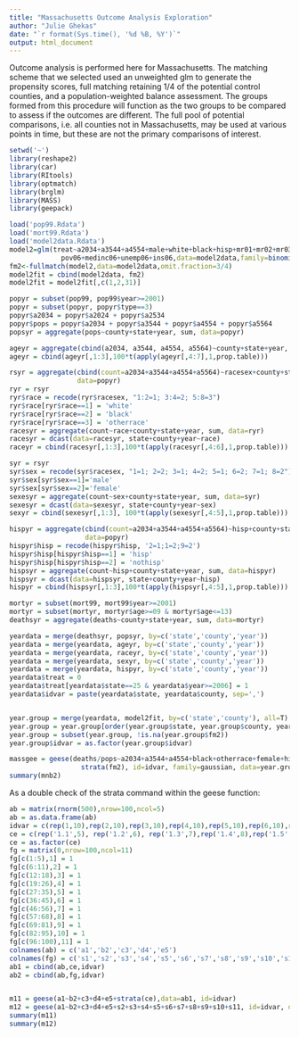 ```yaml
---
title: "Massachusetts Outcome Analysis Exploration"
author: "Julie Ghekas"
date: "`r format(Sys.time(), '%d %B, %Y')`"
output: html_document
---
```


Outcome analysis is performed here for Massachusetts.  The matching scheme that we 
selected used an unweighted glm to generate the propensity scores, full matching 
retaining 1/4 of the potential control counties, and a population-weighted balance 
assessment.  The groups formed from this procedure will function as the two groups to be 
compared to assess if the outcomes are different.  The full pool of potential 
comparisons, i.e. all counties not in Massachusetts, may be used at various points in 
time, but these are not the primary comparisons of interest.

```r
setwd('~')
library(reshape2)
library(car)
library(RItools)
library(optmatch)
library(brglm)
library(MASS)
library(geepack)

load('pop99.Rdata')
load('mort99.Rdata')
load('model2data.Rdata')
model2=glm(treat~a2034+a3544+a4554+male+white+black+hisp+mr01+mr02+mr03+mr04+mr05+mr06+
             pov06+medinc06+unemp06+ins06,data=model2data,family=binomial(link='logit'))
fm2<-fullmatch(model2,data=model2data,omit.fraction=3/4)
model2fit = cbind(model2data, fm2)
model2fit = model2fit[,c(1,2,31)]

popyr = subset(pop99, pop99$year>=2001)
popyr = subset(popyr, popyr$type==3)
popyr$a2034 = popyr$a2024 + popyr$a2534
popyr$pops = popyr$a2034 + popyr$a3544 + popyr$a4554 + popyr$a5564
popsyr = aggregate(pops~county+state+year, sum, data=popyr)

ageyr = aggregate(cbind(a2034, a3544, a4554, a5564)~county+state+year, sum, data=popyr)
ageyr = cbind(ageyr[,1:3],100*t(apply(ageyr[,4:7],1,prop.table)))

rsyr = aggregate(cbind(count=a2034+a3544+a4554+a5564)~racesex+county+state+year,sum,
                 data=popyr)
ryr = rsyr
ryr$race = recode(ryr$racesex, "1:2=1; 3:4=2; 5:8=3")
ryr$race[ryr$race==1] = 'white'
ryr$race[ryr$race==2] = 'black'
ryr$race[ryr$race==3] = 'otherrace'
racesyr = aggregate(count~race+county+state+year, sum, data=ryr)
racesyr = dcast(data=racesyr, state+county+year~race)
raceyr = cbind(racesyr[,1:3],100*t(apply(racesyr[,4:6],1,prop.table)))

syr = rsyr
syr$sex = recode(syr$racesex, "1=1; 2=2; 3=1; 4=2; 5=1; 6=2; 7=1; 8=2")
syr$sex[syr$sex==1]='male'
syr$sex[syr$sex==2]='female'
sexesyr = aggregate(count~sex+county+state+year, sum, data=syr)
sexesyr = dcast(data=sexesyr, state+county+year~sex)
sexyr = cbind(sexesyr[,1:3], 100*t(apply(sexesyr[,4:5],1,prop.table)))

hispyr = aggregate(cbind(count=a2034+a3544+a4554+a5564)~hisp+county+state+year, sum, 
                   data=popyr)
hispyr$hisp = recode(hispyr$hisp, '2=1;1=2;9=2')
hispyr$hisp[hispyr$hisp==1] = 'hisp'
hispyr$hisp[hispyr$hisp==2] = 'nothisp'
hispsyr = aggregate(count~hisp+county+state+year, sum, data=hispyr)
hispsyr = dcast(data=hispsyr, state+county+year~hisp)
hispyr = cbind(hispsyr[,1:3],100*t(apply(hispsyr[,4:5],1,prop.table)))

mortyr = subset(mort99, mort99$year>=2001)
mortyr = subset(mortyr, mortyr$age>=09 & mortyr$age<=13)
deathsyr = aggregate(deaths~county+state+year, sum, data=mortyr)

yeardata = merge(deathsyr, popsyr, by=c('state','county','year'))
yeardata = merge(yeardata, ageyr, by=c('state','county','year'))
yeardata = merge(yeardata, raceyr, by=c('state','county','year'))
yeardata = merge(yeardata, sexyr, by=c('state','county','year'))
yeardata = merge(yeardata, hispyr, by=c('state','county','year'))
yeardata$treat = 0
yeardata$treat[yeardata$state==25 & yeardata$year>=2006] = 1
yeardata$idvar = paste(yeardata$state, yeardata$county, sep=',')


year.group = merge(yeardata, model2fit, by=c('state','county'), all=T)
year.group = year.group[order(year.group$state, year.group$county, year.group$year),]
year.group = subset(year.group, !is.na(year.group$fm2))
year.group$idvar = as.factor(year.group$idvar)

massgee = geese(deaths/pops~a2034+a3544+a4554+black+otherrace+female+hisp+treat+
                  strata(fm2), id=idvar, family=gaussian, data=year.group, waves=year)
summary(mnb2)
```

As a double check of the strata command within the geese function:
```r
ab = matrix(rnorm(500),nrow=100,ncol=5)
ab = as.data.frame(ab)
idvar = c(rep(1,10),rep(2,10),rep(3,10),rep(4,10),rep(5,10),rep(6,10),rep(7,10),rep(8,10),rep(9,10),rep(10,10))
ce = c(rep('1.1',5), rep('1.2',6), rep('1.3',7),rep('1.4',8),rep('1.5',9),rep('1.6',10),rep('1.7',11),rep('1.8',12),rep('1.9',13),rep('1.10',14),rep('1.11',5))
ce = as.factor(ce)
fg = matrix(0,nrow=100,ncol=11)
fg[c(1:5),1] = 1
fg[c(6:11),2] = 1
fg[c(12:18),3] = 1
fg[c(19:26),4] = 1
fg[c(27:35),5] = 1
fg[c(36:45),6] = 1
fg[c(46:56),7] = 1
fg[c(57:68),8] = 1
fg[c(69:81),9] = 1
fg[c(82:95),10] = 1
fg[c(96:100),11] = 1
colnames(ab) = c('a1','b2','c3','d4','e5')
colnames(fg) = c('s1','s2','s3','s4','s5','s6','s7','s8','s9','s10','s11')
ab1 = cbind(ab,ce,idvar)
ab2 = cbind(ab,fg,idvar)


m11 = geese(a1~b2+c3+d4+e5+strata(ce),data=ab1, id=idvar)
m12 = geese(a1~b2+c3+d4+e5+s2+s3+s4+s5+s6+s7+s8+s9+s10+s11, id=idvar, data=ab2)
summary(m11)
summary(m12)
```